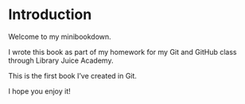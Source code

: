 
# Introduction

Welcome to my minibookdown.

I wrote this book as part of my homework for my Git and GitHub class through Library Juice Academy.

This is the first book I've created in Git.

I hope you enjoy it!
